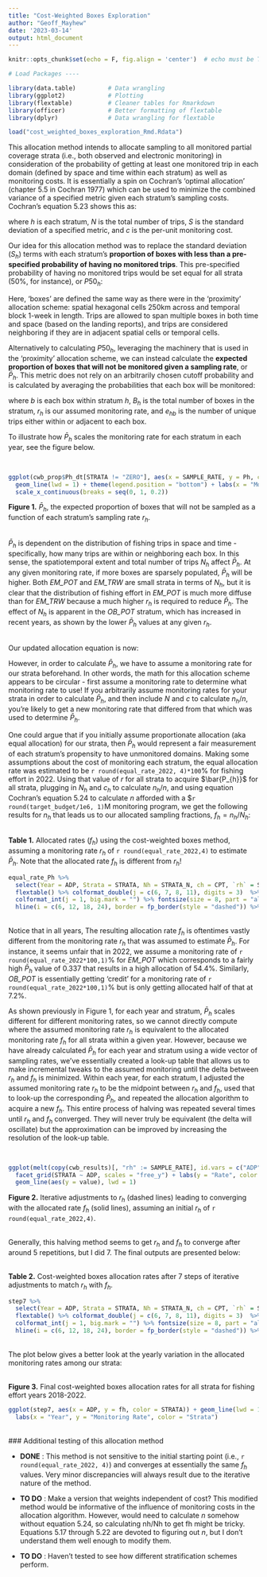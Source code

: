 ```yaml
---
title: "Cost-Weighted Boxes Exploration"
author: "Geoff_Mayhew"
date: '2023-03-14'
output: html_document
---
```


```r
knitr::opts_chunk$set(echo = F, fig.align = 'center')  # echo must be TRUE for code folding to work!

# Load Packages ----

library(data.table)         # Data wrangling
library(ggplot2)            # Plotting
library(flextable)          # Cleaner tables for Rmarkdown
library(officer)            # Better formatting of flextable
library(dplyr)              # Data wrangling for flextable

load("cost_weighted_boxes_exploration_Rmd.Rdata")
```

This allocation method intends to allocate sampling to all monitored partial coverage strata (i.e., both observed and electronic monitoring) in consideration of the probability of getting at least one monitored trip in each domain (defined by space and time within each stratum) as well as monitoring costs. It is essentially a spin on Cochran's 'optimal allocation' (chapter 5.5 in Cochran 1977) which can be used to minimize the combined variance of a specified metric given each stratum's sampling costs. Cochran's equation 5.23 shows this as:

\begin{equation}
\tag{1}
\frac{n_{h}}{n} \equiv \frac{ N_{h}S_{h}/\sqrt{c_{h}} }{\sum{\left(N_{h}S_{h}/\sqrt{c_{h}}\right) }}
\end{equation}

where $h$ is each stratum, $N$ is the total number of trips, $S$ is the standard deviation of a specified metric, and $c$ is the per-unit monitoring cost.

Our idea for this allocation method was to replace the standard deviation ($S_{h}$) terms with each stratum's **proportion of boxes with less than a pre-specified probability of having no monitored trips**. This pre-specified probability of having no monitored trips would be set equal for all strata (50%, for instance), or $P50_{h}$:

\begin{equation}
\tag{2}
\frac{n_{h}}{n} \equiv \frac{ N_{h}P50_{h}/\sqrt{c_{h}} }{\sum{\left(N_{h}P50_{h}/\sqrt{c_{h}}\right) }}
\end{equation}

Here, 'boxes' are defined the same way as there were in the 'proximity' allocation scheme: spatial hexagonal cells 250km across and temporal block 1-week in length. Trips are allowed to span multiple boxes in both time and space (based on the landing reports), and trips are considered neighboring if they are in adjacent spatial cells or temporal cells.

Alternatively to calculating $P50_h$, leveraging the machinery that is used in the 'proximity' allocation scheme, we can instead calculate the **expected proportion of boxes that will not be monitored given a sampling rate**, or $\bar{P}_{h}$. This metric does not rely on an arbitrarily chosen cutoff probability and is calculated by averaging the probabilities that each box will be monitored: 

\begin{equation}
\tag{3}
\bar{P}_{h} = \frac{\sum_{b = 1}^{B_{h}}(1-r_{h})^{e_{hb}}}{B_{h}}
\end{equation}

where $b$ is each box within stratum $h$, $B_{h}$ is the total number of boxes in the stratum, $r_h$ is our assumed monitoring rate, and $e_{hb}$ is the number of unique trips either within or adjacent to each box. 

To illustrate how $\bar{P}_h$ scales the monitoring rate for each stratum in each year, see the figure below. 

\
```r
ggplot(cwb_prop$Ph_dt[STRATA != "ZERO"], aes(x = SAMPLE_RATE, y = Ph, color = STRATA)) + facet_grid(. ~ ADP) + 
  geom_line(lwd = 1) + theme(legend.position = "bottom") + labs(x = "Monitoring rate (rh)", color = "Strata") + 
  scale_x_continuous(breaks = seq(0, 1, 0.2))
```
**Figure 1.** $\bar{P}_h$, the expected proportion of boxes that will not be sampled as a function of each stratum's sampling rate $r_h$.

\
$\bar{P}_h$ is dependent on the distribution of fishing trips in space and time - specifically, how many trips are within or neighboring each box. In this sense, the spatiotemporal extent and total number of trips $N_h$ affect $\bar{P}_h$. At any given monitoring rate, if more boxes are sparsely populated, $\bar{P}_h$ will be higher. Both *EM_POT* and *EM_TRW* are small strata in terms of $N_h$, but it is clear that the distribution of fishing effort in *EM_POT* is much more diffuse than for *EM_TRW* because a much higher $r_h$ is required to reduce $\bar{P}_h$. The effect of $N_h$ is apparent in the *OB_POT* stratum, which has increased in recent years, as shown by the lower $\bar{P}_h$ values at any given $r_h$.

\
Our updated allocation equation is now:

\begin{equation}
\tag{4}
\frac{n_{h}}{n} \equiv \frac{ N_{h}\bar{P}_{h}/\sqrt{c_{h}} }{\sum{\left(N_{h}\bar{P}_{h}/\sqrt{c_{h}}\right)}}
\end{equation}

However, in order to calculate $\bar{P}_{h}$, we have to assume a monitoring rate for our strata beforehand. In other words, the math for this allocation scheme appears to be circular - first assume a monitoring rate to determine what monitoring rate to use! If you arbitrarily assume monitoring rates for your strata in order to calculate $\bar{P}_{h}$, and then include $N$ and $c$ to calculate $n_{h}/n$, you're likely to get a new monitoring rate that differed from that which was used to determine $\bar{P}_{h}$.

One could argue that if you initially assume proportionate allocation (aka equal allocation) for our strata, then $\bar{P}_{h}$ would represent a fair measurement of each stratum's propensity to have unmonitored domains. Making some assumptions about the cost of monitoring each stratum, the equal allocation rate was estimated to be `r round(equal_rate_2022, 4)*100`% for fishing effort in 2022. Using that value of $r$ for all strata to acquire $\bar{P_{h}}$ for all strata, plugging in $N_h$ and $c_h$ to calculate $n_{h}/n$, and using equation Cochran's equation 5.24 to calculate $n$ afforded with a \$`r round(target_budget/1e6, 1)`M monitoring program, we get the following results for $n_{h}$ that leads us to our allocated sampling fractions, $f_{h} = n_{h}/N_{h}$:

\
**Table 1.** Allocated rates ($f_h$) using the cost-weighted boxes method, assuming a monitoring rate $r_h$ of `r round(equal_rate_2022,4)` to estimate $\bar{P}_h$. Note that the allocated rate $f_h$ is different from $r_h$!
```r
equal_rate_Ph %>%
  select(Year = ADP, Strata = STRATA, Nh = STRATA_N, ch = CPT, `rh` = SAMPLE_RATE, Ph, `NP/c` = `NP/c_h`, `nh/n`, n, nh, fh) %>%
  flextable() %>% colformat_double(j = c(6, 7, 8, 11), digits = 3)  %>% colformat_double(j = c(4,9, 10), digits = 2) %>% 
  colformat_int(j = 1, big.mark = "") %>% fontsize(size = 8, part = "all") %>% padding(padding = 2) %>%
  hline(i = c(6, 12, 18, 24), border = fp_border(style = "dashed")) %>% autofit()
```

\
Notice that in all years, The resulting allocation rate $f_h$ is oftentimes vastly different from the monitoring rate $r_h$ that was assumed to estimate $\bar{P}_h$. For instance, it seems unfair that in 2022, we assume a monitoring rate of `r round(equal_rate_2022*100,1)`% for *EM_POT* which corresponds to a fairly high $\bar{P}_h$ value of 0.337 that results in a high allocation of 54.4%. Similarly, *OB_POT* is essentially getting 'credit' for a monitoring rate of `r round(equal_rate_2022*100,1)`% but is only getting allocated half of that at 7.2%. 

As shown previously in Figure 1, for each year and stratum, $\bar{P}_h$ scales different for different monitoring rates, so we cannot directly compute where the assumed monitoring rate $r_h$ is equivalent to the allocated monitoring rate $f_h$ for all strata within a given year. However, because we have already calculated $\bar{P}_h$ for each year and stratum using a wide vector of sampling rates, we've essentially created a look-up table that allows us to make incremental tweaks to the assumed monitoring until the delta between $r_h$ and $f_h$ is minimized. Within each year, for each stratum, I adjusted the assumed monitoring rate $r_h$ to be the midpoint between $r_h$ and $f_h$, used that to look-up the corresponding $\bar{P}_h$, and repeated the allocation algorithm to acquire a new $f_h$. This entire process of halving was repeated several times until $r_h$ and $f_h$ converged. They will never truly be equivalent (the delta will oscillate) but the approximation can be improved by increasing the resolution of the look-up table. 

\
```r
ggplot(melt(copy(cwb_results)[, "rh" := SAMPLE_RATE], id.vars = c("ADP", "STRATA", "Step"), measure.vars = c("rh", "fh")), aes(x = Step, color = variable)) + theme(legend.position = "bottom") + 
  facet_grid(STRATA ~ ADP, scales = "free_y") + labs(y = "Rate", color = "Strata") + 
  geom_line(aes(y = value), lwd = 1)
```
**Figure 2.** Iterative adjustments to $r_h$ (dashed lines) leading to converging with the allocated rate $f_h$ (solid lines), assuming an initial $r_h$ of `r round(equal_rate_2022,4)`.

\
Generally, this halving method seems to get $r_h$ and $f_h$ to converge after around 5 repetitions, but I did 7. The final outputs are presented below:

\
**Table 2.** Cost-weighted boxes allocation rates after 7 steps of iterative adjustments to match $r_h$ with $f_h$.  
```r
step7 %>%
  select(Year = ADP, Strata = STRATA, Nh = STRATA_N, ch = CPT, `rh` = SAMPLE_RATE, Ph, `NP/c` = `NP/c_h`, `nh/n`, n, nh, fh) %>%
  flextable() %>% colformat_double(j = c(6, 7, 8, 11), digits = 3)  %>% colformat_double(j = c(4,9, 10), digits = 2) %>% 
  colformat_int(j = 1, big.mark = "") %>% fontsize(size = 8, part = "all") %>% padding(padding = 2) %>%
  hline(i = c(6, 12, 18, 24), border = fp_border(style = "dashed")) %>% autofit()

```

\
The plot below gives a better look at the yearly variation in the allocated monitoring rates among our strata:

\
**Figure 3.** Final cost-weighted boxes allocation rates for all strata for fishing effort years 2018-2022.
```r
ggplot(step7, aes(x = ADP, y = fh, color = STRATA)) + geom_line(lwd = 1) + theme(legend.position = "bottom") + 
  labs(x = "Year", y = "Monitoring Rate", color = "Strata")
```

\
### Additional testing of this allocation method

- **DONE** : This method is not sensitive to the initial starting point (i.e., `r round(equal_rate_2022, 4)`) and converges at essentially the same $f_h$ values. Very minor discrepancies will always result due to the iterative nature of the method.

- **TO DO** : Make a version that weights independent of cost? This modified method would be informative of the influence of monitoring costs in the allocation algorithm. However, would need to calculate $n$ somehow without equation 5.24, so calculating nh/Nh to get fh might be tricky. Equations 5.17 through 5.22 are devoted to figuring out $n$, but I don't understand them well enough to modify them.

- **TO DO** : Haven't tested to see how different stratification schemes perform.
